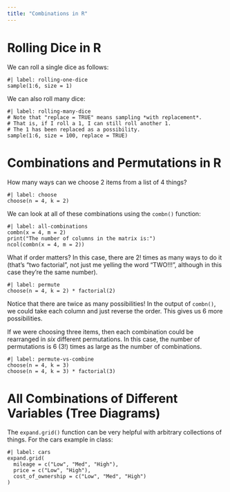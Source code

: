 ```yaml
---
title: "Combinations in R"
---
```


# Rolling Dice in R

We can roll a single dice as follows:

```webr-r
#| label: rolling-one-dice
sample(1:6, size = 1)
```

We can also roll many dice:

```webr-r
#| label: rolling-many-dice
# Note that "replace = TRUE" means sampling *with replacement*.
# That is, if I roll a 1, I can still roll another 1.
# The 1 has been replaced as a possibility.
sample(1:6, size = 100, replace = TRUE)
```

# Combinations and Permutations in R

How many ways can we choose 2 items from a list of 4 things?

```webr-r
#| label: choose
choose(n = 4, k = 2)
```

We can look at all of these combinations using the `combn()` function:

```webr-r
#| label: all-combinations
combn(x = 4, m = 2)
print("The number of columns in the matrix is:")
ncol(combn(x = 4, m = 2))
```

What if order matters? In this case, there are $2!$ times as many ways to do it (that's "two factorial", not just me yelling the word "TWO!!!", although in this case they're the same number).

```webr-r
#| label: permute
choose(n = 4, k = 2) * factorial(2)
```

Notice that there are twice as many possibilities! In the output of `combn()`, we could take each column and just reverse the order. This gives us 6 more possibilities.

If we were choosing three items, then each combination could be rearranged in *six* different permutations. In this case, the number of permutations is 6 (3!) times as large as the number of combinations.

```webr-r
#| label: permute-vs-combine
choose(n = 4, k = 3)
choose(n = 4, k = 3) * factorial(3)
```

# All Combinations of Different Variables (Tree Diagrams)

The `expand.grid()` function can be very helpful with arbitrary collections of things. For the cars example in class:

```webr-r
#| label: cars
expand.grid(
  mileage = c("Low", "Med", "High"),
  price = c("Low", "High"),
  cost_of_ownership = c("Low", "Med", "High")
)
```
